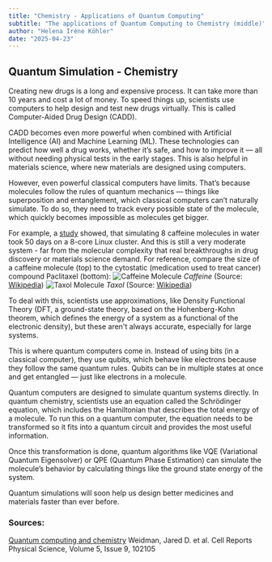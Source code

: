 ```yaml
---
title: "Chemistry - Applications of Quantum Computing"
subtitle: "The applications of Quantum Computing to Chemistry (middle)"
author: "Helena Iréne Köhler"
date: "2025-04-23"
---
```


## Quantum Simulation - Chemistry

Creating new drugs is a long and expensive process. It can take more than 10 years and cost a lot of money. To speed things up, scientists use computers to help design and test new drugs virtually. This is called Computer-Aided Drug Design (CADD).

CADD becomes even more powerful when combined with Artificial Intelligence (AI) and Machine Learning (ML). These technologies can predict how well a drug works, whether it’s safe, and how to improve it — all without needing physical tests in the early stages. This is also helpful in materials science, where new materials are designed using computers.

However, even powerful classical computers have limits. That’s because molecules follow the rules of quantum mechanics — things like superposition and entanglement, which classical computers can’t naturally simulate. To do so, they need to track every possible state of the molecule, which quickly becomes impossible as molecules get bigger.

For example, a [study](https://pubmed.ncbi.nlm.nih.gov/21812485/) showed, that simulating 8 caffeine molecules in water took 50 days on a 8-core Linux cluster. And this is still a very moderate system - far from the molecular complexity that real breakthroughs in drug discovery or materials science demand. For reference, compare the size of a caffeine molecule (top) to the cytostatic (medication used to treat cancer) compound Paclitaxel (bottom):
![Caffeine Molecule](/posts/assets/entries/qchemistry/caffeinemol.png)
_Caffeine_ (Source: [Wikipedia](https://en.m.wikipedia.org/wiki/File:Caffeine_%281%29_3D_ball.png))
![Taxol Molecule](/posts/assets/entries/qchemistry/taxolmol.png)
_Taxol_ (Source: [Wikipedia](https://en.m.wikipedia.org/wiki/File:Taxol%28Paclitaxel%293D.png))

To deal with this, scientists use approximations, like Density Functional Theory (DFT, a ground-state theory, based on the Hohenberg-Kohn theorem, which defines the energy of a system as a functional of the electronic density), but these aren't always accurate, especially for large systems.

This is where quantum computers come in. Instead of using bits (in a classical computer), they use qubits, which behave like electrons because they follow the same quantum rules. Qubits can be in multiple states at once and get entangled — just like electrons in a molecule.

Quantum computers are designed to simulate quantum systems directly. In quantum chemistry, scientists use an equation called the Schrödinger equation, which includes the Hamiltonian that describes the total energy of a molecule. To run this on a quantum computer, the equation needs to be transformed so it fits into a quantum circuit and provides the most useful information.

Once this transformation is done, quantum algorithms like VQE (Variational Quantum Eigensolver) or QPE (Quantum Phase Estimation) can simulate the molecule’s behavior by calculating things like the ground state energy of the system.

Quantum simulations will soon help us design better medicines and materials faster than ever before.

### Sources:

[Quantum computing and chemistry](<https://www.cell.com/cell-reports-physical-science/fulltext/S2666-3864(24)00383-7?_returnURL=https%3A%2F%2Flinkinghub.elsevier.com%2Fretrieve%2Fpii%2FS2666386424003837%3Fshowall%3Dtrue>)
Weidman, Jared D. et al.
Cell Reports Physical Science, Volume 5, Issue 9, 102105
